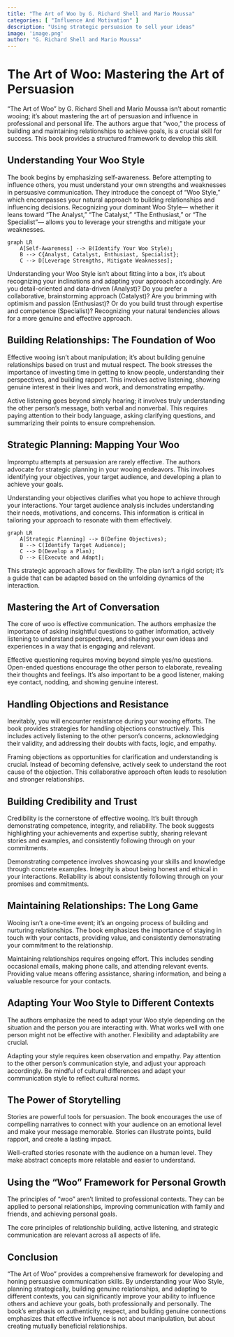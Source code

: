 ```yaml
---
title: "The Art of Woo by G. Richard Shell and Mario Moussa"
categories: [ "Influence And Motivation" ]
description: "Using strategic persuasion to sell your ideas"
image: 'image.png'
author: "G. Richard Shell and Mario Moussa"
---
```

# The Art of Woo: Mastering the Art of Persuasion

"The Art of Woo" by G. Richard Shell and Mario Moussa isn't about romantic wooing; it's about mastering the art of persuasion and influence in professional and personal life.  The authors argue that "woo," the process of building and maintaining relationships to achieve goals, is a crucial skill for success. This book provides a structured framework to develop this skill.

## Understanding Your Woo Style

The book begins by emphasizing self-awareness. Before attempting to influence others, you must understand your own strengths and weaknesses in persuasive communication.  They introduce the concept of "Woo Style," which encompasses your natural approach to building relationships and influencing decisions.  Recognizing your dominant Woo Style— whether it leans toward  "The Analyst," "The Catalyst," "The Enthusiast," or "The Specialist"— allows you to leverage your strengths and mitigate your weaknesses.

```mermaid
graph LR
    A[Self-Awareness] --> B(Identify Your Woo Style);
    B --> C{Analyst, Catalyst, Enthusiast, Specialist};
    C --> D[Leverage Strengths, Mitigate Weaknesses];
```

Understanding your Woo Style isn't about fitting into a box, it's about recognizing your inclinations and adapting your approach accordingly. Are you detail-oriented and data-driven (Analyst)? Do you prefer a collaborative, brainstorming approach (Catalyst)? Are you brimming with optimism and passion (Enthusiast)? Or do you build trust through expertise and competence (Specialist)? Recognizing your natural tendencies allows for a more genuine and effective approach.

## Building Relationships: The Foundation of Woo

Effective wooing isn't about manipulation; it's about building genuine relationships based on trust and mutual respect.  The book stresses the importance of investing time in getting to know people, understanding their perspectives, and building rapport. This involves active listening, showing genuine interest in their lives and work, and demonstrating empathy.

Active listening goes beyond simply hearing; it involves truly understanding the other person's message, both verbal and nonverbal. This requires paying attention to their body language, asking clarifying questions, and summarizing their points to ensure comprehension.

## Strategic Planning:  Mapping Your Woo

Impromptu attempts at persuasion are rarely effective. The authors advocate for strategic planning in your wooing endeavors.  This involves identifying your objectives, your target audience, and developing a plan to achieve your goals.

Understanding your objectives clarifies what you hope to achieve through your interactions.  Your target audience analysis includes understanding their needs, motivations, and concerns. This information is critical in tailoring your approach to resonate with them effectively.

```mermaid
graph LR
    A[Strategic Planning] --> B(Define Objectives);
    B --> C(Identify Target Audience);
    C --> D(Develop a Plan);
    D --> E[Execute and Adapt];
```

This strategic approach allows for flexibility. The plan isn't a rigid script; it's a guide that can be adapted based on the unfolding dynamics of the interaction.

## Mastering the Art of Conversation

The core of woo is effective communication. The authors emphasize the importance of asking insightful questions to gather information, actively listening to understand perspectives, and sharing your own ideas and experiences in a way that is engaging and relevant.


Effective questioning requires moving beyond simple yes/no questions. Open-ended questions encourage the other person to elaborate, revealing their thoughts and feelings.  It’s also important to be a good listener, making eye contact, nodding, and showing genuine interest.

## Handling Objections and Resistance

Inevitably, you will encounter resistance during your wooing efforts. The book provides strategies for handling objections constructively. This includes actively listening to the other person's concerns, acknowledging their validity, and addressing their doubts with facts, logic, and empathy.

Framing objections as opportunities for clarification and understanding is crucial.  Instead of becoming defensive, actively seek to understand the root cause of the objection.  This collaborative approach often leads to resolution and stronger relationships.


## Building Credibility and Trust

Credibility is the cornerstone of effective wooing. It's built through demonstrating competence, integrity, and reliability.  The book suggests highlighting your achievements and expertise subtly, sharing relevant stories and examples, and consistently following through on your commitments.

Demonstrating competence involves showcasing your skills and knowledge through concrete examples.  Integrity is about being honest and ethical in your interactions.  Reliability is about consistently following through on your promises and commitments.


## Maintaining Relationships: The Long Game

Wooing isn't a one-time event; it's an ongoing process of building and nurturing relationships.  The book emphasizes the importance of staying in touch with your contacts, providing value, and consistently demonstrating your commitment to the relationship.

Maintaining relationships requires ongoing effort.  This includes sending occasional emails, making phone calls, and attending relevant events.  Providing value means offering assistance, sharing information, and being a valuable resource for your contacts.

## Adapting Your Woo Style to Different Contexts

The authors emphasize the need to adapt your Woo style depending on the situation and the person you are interacting with.  What works well with one person might not be effective with another.  Flexibility and adaptability are crucial.

Adapting your style requires keen observation and empathy.  Pay attention to the other person's communication style, and adjust your approach accordingly.  Be mindful of cultural differences and adapt your communication style to reflect cultural norms.


##  The Power of Storytelling

Stories are powerful tools for persuasion.  The book encourages the use of compelling narratives to connect with your audience on an emotional level and make your message memorable.  Stories can illustrate points, build rapport, and create a lasting impact.

Well-crafted stories resonate with the audience on a human level. They make abstract concepts more relatable and easier to understand.


##  Using the "Woo" Framework for Personal Growth

The principles of "woo" aren't limited to professional contexts. They can be applied to personal relationships, improving communication with family and friends, and achieving personal goals.


The core principles of relationship building, active listening, and strategic communication are relevant across all aspects of life.


## Conclusion

"The Art of Woo" provides a comprehensive framework for developing and honing persuasive communication skills.  By understanding your Woo Style, planning strategically, building genuine relationships, and adapting to different contexts, you can significantly improve your ability to influence others and achieve your goals, both professionally and personally.  The book's emphasis on authenticity, respect, and building genuine connections emphasizes that effective influence is not about manipulation, but about creating mutually beneficial relationships.

